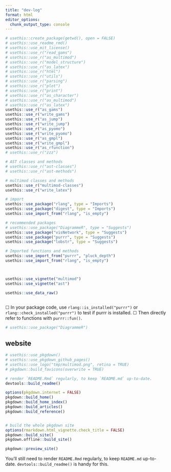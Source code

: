 ```yaml
---
title: "dev-log"
format: html
editor_options: 
  chunk_output_type: console
---
```


```r
# usethis::create_package(getwd(), open = FALSE)
# usethis::use_readme_rmd()
# usethis::use_mit_license()
# usethis::use_r("read_gams")
# usethis::use_r("as_multimod")
# usethis::use_r("model_structure")
# usethis::use_r("as_latex")
# usethis::use_r("html")
# usethis::use_r("utils")
# usethis::use_r("parsing")
# usethis::use_r("plot")
# usethis::use_r("print")
# usethis::use_r("as_character")
# usethis::use_r("as_multimod")
# usethis::use_r("as_latex")
usethis::use_r("as_gams")
usethis::use_r("write_gams")
usethis::use_r("as_jump")
usethis::use_r("write_jump")
usethis::use_r("as_pyomo")
usethis::use_r("write_pyomo")
usethis::use_r("as_gmpl")
usethis::use_r("write_gmpl")
usethis::use_r("as_rfunction")
# usethis::use_r("zzz")

# AST classes and methods
# usethis::use_r("ast-classes")
# usethis::use_r("ast-methods")

# multimod classes and methods
usethis::use_r("multimod-classes")
usethis::use_r("write_latex")

# import
usethis::use_package("rlang", type = "Imports")
usethis::use_package("digest", type = "Imports")
usethis::use_import_from("rlang", "is_empty")

# recommended packages
# usethis::use_package("DiagrammeR", type = "Suggests")
usethis::use_package("visNetwork", type = "Suggests")
usethis::use_package("purrr", type = "Suggests")
usethis::use_package("lobstr", type = "Suggests")

# Imported functions and methods
usethis::use_import_from("purrr", "pluck_depth")
usethis::use_import_from("rlang", "is_empty")



usethis::use_vignette("multimod")
usethis::use_vignette("ast")

usethis::use_data_raw()



```

☐ In your package code, use
  `rlang::is_installed("purrr")` or
  `rlang::check_installed("purrr")` to test if
  purrr is installed.
☐ Then directly refer to functions with
  `purrr::fun()`.


```r
# usethis::use_package("DiagrammeR")

```

## website
```r
# usethis::use_pkgdown()
# usethis::use_pkgdown_github_pages()
# usethis::use_logo("tmp/multimod.png", retina = TRUE)
# pkgdown::build_favicons(overwrite = TRUE)

# render `README.Rmd` regularly, to keep `README.md` up-to-date.
devtools::build_readme()

options(pkgdown.internet = FALSE)
pkgdown::build_home()
pkgdown::build_home_index()
pkgdown::build_articles()
pkgdown::build_reference()


# build the whole pkgdown site
options(rmarkdown.html_vignette.check_title = FALSE)
pkgdown::build_site()
pkgdown.offline::build_site()

pkgdown::preview_site()

```

You'll still need to render `README.Rmd` regularly, to keep `README.md` up-to-date. `devtools::build_readme()` is handy for this.

